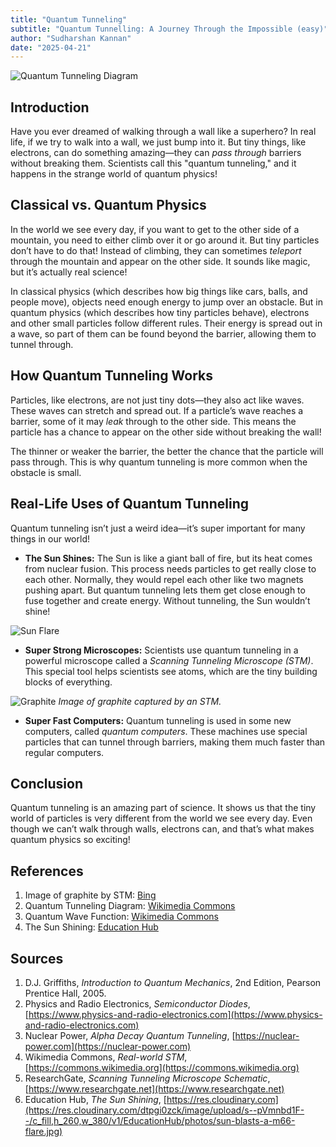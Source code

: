 ```yaml
---
title: "Quantum Tunneling"
subtitle: "Quantum Tunnelling: A Journey Through the Impossible (easy)"
author: "Sudharshan Kannan"
date: "2025-04-21"
---
```


![Quantum Tunneling Diagram](https://upload.wikimedia.org/wikipedia/commons/4/48/E14-V20-B1.gif)

## Introduction  
Have you ever dreamed of walking through a wall like a superhero? In real life, if we try to walk into a wall, we just bump into it. But tiny things, like electrons, can do something amazing—they can *pass through* barriers without breaking them. Scientists call this "quantum tunneling," and it happens in the strange world of quantum physics!

## Classical vs. Quantum Physics  
In the world we see every day, if you want to get to the other side of a mountain, you need to either climb over it or go around it. But tiny particles don’t have to do that! Instead of climbing, they can sometimes *teleport* through the mountain and appear on the other side. It sounds like magic, but it’s actually real science!

In classical physics (which describes how big things like cars, balls, and people move), objects need enough energy to jump over an obstacle. But in quantum physics (which describes how tiny particles behave), electrons and other small particles follow different rules. Their energy is spread out in a wave, so part of them can be found beyond the barrier, allowing them to tunnel through.

## How Quantum Tunneling Works  
Particles, like electrons, are not just tiny dots—they also act like waves. These waves can stretch and spread out. If a particle’s wave reaches a barrier, some of it may *leak* through to the other side. This means the particle has a chance to appear on the other side without breaking the wall!

The thinner or weaker the barrier, the better the chance that the particle will pass through. This is why quantum tunneling is more common when the obstacle is small.

## Real-Life Uses of Quantum Tunneling  
Quantum tunneling isn’t just a weird idea—it’s super important for many things in our world!

- **The Sun Shines:** The Sun is like a giant ball of fire, but its heat comes from nuclear fusion. This process needs particles to get really close to each other. Normally, they would repel each other like two magnets pushing apart. But quantum tunneling lets them get close enough to fuse together and create energy. Without tunneling, the Sun wouldn’t shine!

![Sun Flare](https://res.cloudinary.com/dtpgi0zck/image/upload/s--pVmnbd1F--/c_fill,h_260,w_380/v1/EducationHub/photos/sun-blasts-a-m66-flare.jpg)

- **Super Strong Microscopes:** Scientists use quantum tunneling in a powerful microscope called a *Scanning Tunneling Microscope (STM)*. This special tool helps scientists see atoms, which are the tiny building blocks of everything.

![Graphite](https://th.bing.com/th/id/OIP.7u4y4L_4EZiZY_qKOSIO5QHaEs?w=265&h=180&c=7&r=0&o=5&dpr=1.3&pid=1.7)
*Image of graphite captured by an STM.*

- **Super Fast Computers:** Quantum tunneling is used in some new computers, called *quantum computers*. These machines use special particles that can tunnel through barriers, making them much faster than regular computers.

## Conclusion  
Quantum tunneling is an amazing part of science. It shows us that the tiny world of particles is very different from the world we see every day. Even though we can’t walk through walls, electrons can, and that’s what makes quantum physics so exciting!

## References  
1. Image of graphite by STM: [Bing](https://th.bing.com/th/id/OIP.7u4y4L_4EZiZY_qKOSIO5QHaEs?w=265&h=180&c=7&r=0&o=5&dpr=1.3&pid=1.7)  
2. Quantum Tunneling Diagram: [Wikimedia Commons](https://upload.wikimedia.org/wikipedia/commons/4/48/E14-V20-B1.gif)  
3. Quantum Wave Function: [Wikimedia Commons](https://upload.wikimedia.org/wikipedia/commons/0/00/TunnelEffektPotential.gif)  
4. The Sun Shining: [Education Hub](https://res.cloudinary.com/dtpgi0zck/image/upload/s--pVmnbd1F--/c_fill,h_260,w_380/v1/EducationHub/photos/sun-blasts-a-m66-flare.jpg)

## Sources  
1. D.J. Griffiths, *Introduction to Quantum Mechanics*, 2nd Edition, Pearson Prentice Hall, 2005.  
2. Physics and Radio Electronics, *Semiconductor Diodes*, [https://www.physics-and-radio-electronics.com](https://www.physics-and-radio-electronics.com)  
3. Nuclear Power, *Alpha Decay Quantum Tunneling*, [https://nuclear-power.com](https://nuclear-power.com)  
4. Wikimedia Commons, *Real-world STM*, [https://commons.wikimedia.org](https://commons.wikimedia.org)  
5. ResearchGate, *Scanning Tunneling Microscope Schematic*, [https://www.researchgate.net](https://www.researchgate.net)  
6. Education Hub, *The Sun Shining*, [https://res.cloudinary.com](https://res.cloudinary.com/dtpgi0zck/image/upload/s--pVmnbd1F--/c_fill,h_260,w_380/v1/EducationHub/photos/sun-blasts-a-m66-flare.jpg)

